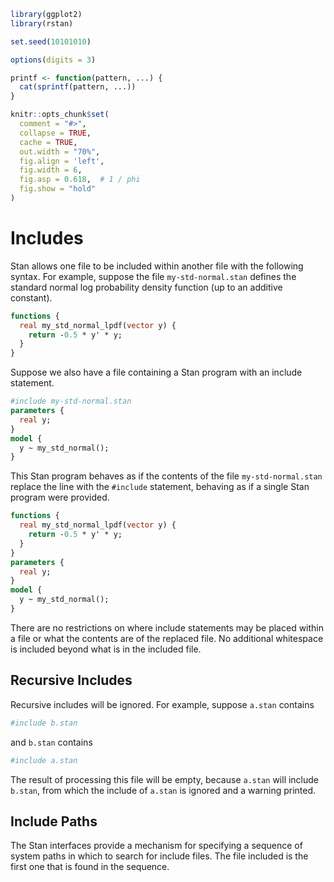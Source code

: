 ```r
library(ggplot2)
library(rstan)

set.seed(10101010)

options(digits = 3)

printf <- function(pattern, ...) {
  cat(sprintf(pattern, ...))
}

knitr::opts_chunk$set(
  comment = "#>",
  collapse = TRUE,
  cache = TRUE,
  out.width = "70%",
  fig.align = 'left',
  fig.width = 6,
  fig.asp = 0.618,  # 1 / phi
  fig.show = "hold"
)
```
# Includes {#includes.section}

Stan allows one file to be included within another file with the
following syntax.  For example, suppose the file
`my-std-normal.stan` defines the standard normal log probability
density function (up to an additive constant).

```stan
functions {
  real my_std_normal_lpdf(vector y) {
    return -0.5 * y' * y;
  }
}
```

Suppose we also have a file containing a Stan program with an include
statement.

```stan
#include my-std-normal.stan
parameters {
  real y;
}
model {
  y ~ my_std_normal();
}
```

This Stan program behaves as if the contents of the file
`my-std-normal.stan` replace the line with the `#include`
statement, behaving as if a single Stan program were provided.

```stan
functions {
  real my_std_normal_lpdf(vector y) {
    return -0.5 * y' * y;
  }
}
parameters {
  real y;
}
model {
  y ~ my_std_normal();
}
```


There are no restrictions on where include statements may be placed
within a file or what the contents are of the replaced file.  No
additional whitespace is included beyond what is in the included file.

## Recursive Includes 

Recursive includes will be ignored.  For example, suppose
`a.stan` contains

```stan
#include b.stan
```

and `b.stan` contains

```stan
#include a.stan
```

The result of processing this file will be empty, because
`a.stan` will include `b.stan`, from which the include of
`a.stan` is ignored and a warning printed.

## Include Paths 

The Stan interfaces provide a mechanism for specifying a sequence of
system paths in which to search for include files.  The file included
is the first one that is found in the sequence.
